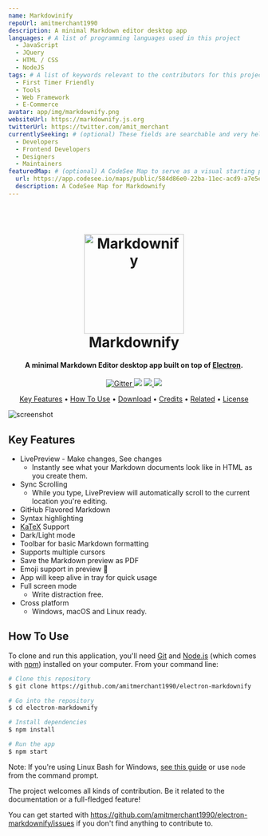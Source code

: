 ```yaml
---
name: Markdowinify
repoUrl: amitmerchant1990
description: A minimal Markdown editor desktop app
languages: # A list of programming languages used in this project
  - JavaScript
  - JQuery
  - HTML / CSS
  - NodeJS
tags: # A list of keywords relevant to the contributors for this project
  - First Timer Friendly
  - Tools
  - Web Framework
  - E-Commerce
avatar: app/img/markdownify.png
websiteUrl: https://markdownify.js.org
twitterUrl: https://twitter.com/amit_merchant
currentlySeeking: # (optional) These fields are searchable and very helpful for contributors to match well with your project
  - Developers
  - Frontend Developers
  - Designers
  - Maintainers
featuredMap: # (optional) A CodeSee Map to serve as a visual starting point for contributors
  url: https://app.codesee.io/maps/public/584d86e0-22ba-11ec-acd9-a7e5e267c7c9
  description: A CodeSee Map for Markdownify
---
```


<!-- Divide your content into sections using our handy shortcodes. Each section is optional -->

<Overview>

<h1 align="center">
  <br>
  <a href="http://www.amitmerchant.com/electron-markdownify"><img src="https://raw.githubusercontent.com/amitmerchant1990/electron-markdownify/master/app/img/markdownify.png" alt="Markdownify" width="200"></a>
  <br>
  Markdownify
  <br>
</h1>

<h4 align="center">A minimal Markdown Editor desktop app built on top of <a href="http://electron.atom.io" target="_blank">Electron</a>.</h4>

<p align="center">
  <a href="https://badge.fury.io/js/electron-markdownify">
    <img src="https://badge.fury.io/js/electron-markdownify.svg"
         alt="Gitter">
  </a>
  <a href="https://gitter.im/amitmerchant1990/electron-markdownify"><img src="https://badges.gitter.im/amitmerchant1990/electron-markdownify.svg"></a>
  <a href="https://saythanks.io/to/bullredeyes@gmail.com">
      <img src="https://img.shields.io/badge/SayThanks.io-%E2%98%BC-1EAEDB.svg">
  </a>
  <a href="https://www.paypal.me/AmitMerchant">
    <img src="https://img.shields.io/badge/$-donate-ff69b4.svg?maxAge=2592000&amp;style=flat">
  </a>
</p>

<p align="center">
  <a href="#key-features">Key Features</a> •
  <a href="#how-to-use">How To Use</a> •
  <a href="#download">Download</a> •
  <a href="#credits">Credits</a> •
  <a href="#related">Related</a> •
  <a href="#license">License</a>
</p>

![screenshot](https://raw.githubusercontent.com/amitmerchant1990/electron-markdownify/master/app/img/markdownify.gif)

## Key Features

* LivePreview - Make changes, See changes
  - Instantly see what your Markdown documents look like in HTML as you create them.
* Sync Scrolling
  - While you type, LivePreview will automatically scroll to the current location you're editing.
* GitHub Flavored Markdown  
* Syntax highlighting
* [KaTeX](https://khan.github.io/KaTeX/) Support
* Dark/Light mode
* Toolbar for basic Markdown formatting
* Supports multiple cursors
* Save the Markdown preview as PDF
* Emoji support in preview :tada:
* App will keep alive in tray for quick usage
* Full screen mode
  - Write distraction free.
* Cross platform
  - Windows, macOS and Linux ready.

## How To Use

To clone and run this application, you'll need [Git](https://git-scm.com) and [Node.js](https://nodejs.org/en/download/) (which comes with [npm](http://npmjs.com)) installed on your computer. From your command line:

```bash
# Clone this repository
$ git clone https://github.com/amitmerchant1990/electron-markdownify

# Go into the repository
$ cd electron-markdownify

# Install dependencies
$ npm install

# Run the app
$ npm start
```

Note: If you're using Linux Bash for Windows, [see this guide](https://www.howtogeek.com/261575/how-to-run-graphical-linux-desktop-applications-from-windows-10s-bash-shell/) or use `node` from the command prompt.
</Overview>

<Contributing>

The project welcomes all kinds of contribution. Be it related to the documentation or a full-fledged feature!

You can get started with https://github.com/amitmerchant1990/electron-markdownify/issues if you don't find anything to contribute to.

</Contributing>